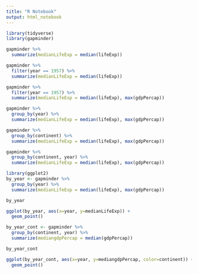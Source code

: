---
title: "R Notebook"
output: html_notebook
---

```{r}
library(tidyverse)
library(gapminder)

gapminder %>%
  summarize(medianLifeExp = median(lifeExp))

gapminder %>%
  filter(year == 1957) %>%
  summarize(medianLifeExp = median(lifeExp))

gapminder %>%
  filter(year == 1957) %>%
  summarize(medianLifeExp = median(lifeExp), max(gdpPercap))

gapminder %>%
  group_by(year) %>%
  summarize(medianLifeExp = median(lifeExp), max(gdpPercap))

```
```{r}
gapminder %>%
  group_by(continent) %>%
  summarize(medianLifeExp = median(lifeExp), max(gdpPercap))

```
```{r}
gapminder %>%
  group_by(continent, year) %>%
  summarize(medianLifeExp = median(lifeExp), max(gdpPercap))

```

```{r}
library(ggplot2)
by_year <- gapminder %>%
  group_by(year) %>%
  summarize(medianLifeExp = median(lifeExp), max(gdpPercap))

by_year

ggplot(by_year, aes(x=year, y=medianLifeExp)) +
  geom_point()

```
```{r}
by_year_cont <- gapminder %>%
  group_by(continent, year) %>%
  summarize(mediangdpPercap = median(gdpPercap))

by_year_cont

ggplot(by_year_cont, aes(x=year, y=mediangdpPercap, color=continent)) +
  geom_point()



```


